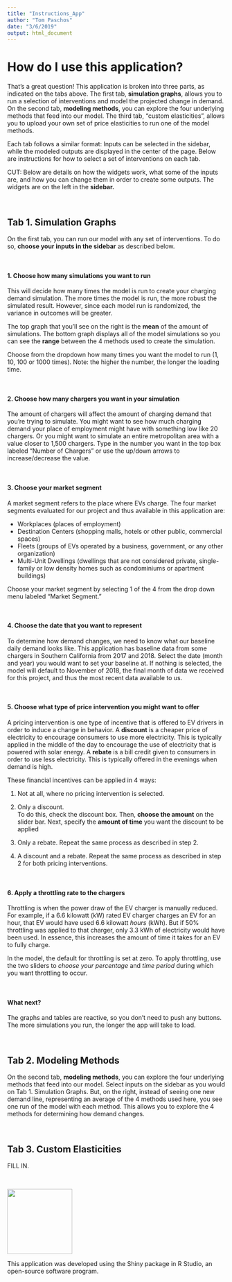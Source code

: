 ```yaml
---
title: "Instructions_App"
author: "Tom Paschos"
date: "3/6/2019"
output: html_document
---
```


# How do I use this application?

That's a great question! This application is broken into three parts, as indicated on the tabs above. The first tab, **simulation graphs**, allows you to run a selection of interventions and model the projected change in demand. On the second tab, **modeling methods**, you can explore the four underlying methods that feed into our model. The third tab, "custom elasticities", allows you to upload your own set of price elasticities to run one of the model methods. 

Each tab follows a similar format: Inputs can be selected in the sidebar, while the modeled outputs are displayed in the center of the page. Below are instructions for how to select a set of interventions on each tab. 

CUT: Below are details on how the widgets work, what some of the inputs are, and how you can change them in order to create some outputs. The widgets are on the left in the **sidebar.**

&nbsp;

## Tab 1. Simulation Graphs

On the first tab, you can run our model with any set of interventions. To do so, **choose your inputs in the sidebar** as described below. 

&nbsp;

#### 1. Choose how many simulations you want to run

This will decide how many times the model is run to create your charging demand simulation. The more times the model is run, the more robust the simulated result. However, since each model run is randomized, the variance in outcomes will be greater.

The top graph that you'll see on the right is the **mean** of the amount of simulations. The bottom graph displays all of the model simulations so you can see the **range** between the 4 methods used to create the simulation.

Choose from the dropdown how many times you want the model to run (1, 10, 100 or 1000 times). Note: the higher the number, the longer the loading time.

&nbsp;
&nbsp;

#### **2. Choose how many chargers you want in your simulation**

The amount of chargers will affect the amount of charging demand that you're trying to simulate. You might want to see how much charging demand your place of employment might have with something low like 20 chargers. Or you might want to simulate an entire metropolitan area with a value closer to 1,500 chargers. Type in the number you want in the top box labeled "Number of Chargers" or use the up/down arrows to increase/decrease the value.

&nbsp;
&nbsp;

#### **3. Choose your market segment**

A market segment refers to the place where EVs charge. The four market segments evaluated for our project and thus available in this application are:

- Workplaces (places of employment)
- Destination Centers (shopping malls, hotels or other public, commercial spaces)
- Fleets (groups of EVs operated by a business, government, or any other organization)
- Multi-Unit Dwellings (dwellings that are not considered private, single-family or low density homes such as condominiums or apartment buildings)

Choose your market segment by selecting 1 of the 4 from the drop down menu labeled "Market Segment."

&nbsp;
&nbsp;

#### **4. Choose the date that you want to represent**

To determine how demand changes, we need to know what our baseline daily demand looks like. This application has baseline data from some chargers in Southern California from 2017 and 2018. Select the date (month and year) you would want to set your baseline at. If nothing is selected, the model will default to November of 2018, the final month of data we received for this project, and thus the most recent data available to us. 

&nbsp;
&nbsp;

#### **5. Choose what type of price intervention you might want to offer**

A pricing intervention is one type of incentive that is offered to EV drivers in order to induce a change in behavior.  A **discount** is a cheaper price of electricity to encourage consumers to use more electricity. This is typically applied in the middle of the day to encourage the use of electricity that is powered with solar energy.  A **rebate** is a bill credit given to consumers in order to use less electricity. This is typically offered in the evenings when demand is high.

These financial incentives can be applied in 4 ways:

1) Not at all, where no pricing intervention is selected.  

2) Only a discount.  
To do this, check the discount box. Then, **choose the amount** on the slider bar. Next, specify the **amount of time** you want the discount to be applied

3) Only a rebate.
Repeat the same process as described in step 2.

4) A discount and a rebate.
Repeat the same process as described in step 2 for both pricing interventions.

&nbsp;
&nbsp;

#### **6. Apply a throttling rate to the chargers**

Throttling is when the power draw of the EV charger is manually reduced. For example, if a 6.6 kilowatt (kW) rated EV charger charges an EV for an hour, that EV would have used 6.6 kilowatt *hours* (kWh). But if 50% throttling was applied to that charger, only 3.3 kWh of electricity would have been used. In essence, this increases the amount of time it takes for an EV to fully charge.

In the model, the default for throttling is set at zero. To apply throttling, use the two sliders to *choose your percentage* and *time period* during which you want throttling to occur.

&nbsp;
&nbsp;

#### **What next?**

The graphs and tables are reactive, so you don't need to push any buttons. The more simulations you run, the longer the app will take to load.

&nbsp;
&nbsp;

## Tab 2. Modeling Methods
On the second tab, **modeling methods**, you can explore the four underlying methods that feed into our model. Select inputs on the sidebar as you would on Tab 1. Simulation Graphs. But, on the right, instead of seeing one new demand line, representing an average of the 4 methods used here, you see one run of the model with each method. This allows you to explore the 4 methods for determining how demand changes. 

&nbsp;
&nbsp;

## Tab 3. Custom Elasticities

FILL IN. 

&nbsp;
&nbsp;

<img src="RStudio_Shiny.png" width="150">

This application was developed using the Shiny package in R Studio, an open-source software program.


